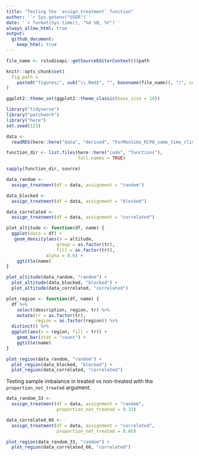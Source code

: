 ```yaml
---
title: "Testing the `assign_treatment` function"
author: '`r Sys.getenv("USER")`'
date: '`r format(Sys.time(), "%d %B, %Y")`' 
always_allow_html: true
output: 
  github_document:
    keep_html: true
---
```

	
```r
file_name <- rstudioapi::getSourceEditorContext()$path

knitr::opts_chunk$set(
  fig.path =
    paste0("figures/", sub("\\.Rmd$", "", basename(file_name)), "/", sep = "")
)

ggplot2::theme_set(ggplot2::theme_classic(base_size = 10))
```

```r
library("tidyverse")
library("patchwork")
library("here")
set.seed(123)
```

```r
data <-
  readRDS(here::here("data", "derived", "ForManSims_RCP0_same_time_clim.rds"))
```

```r
function_dir <- list.files(here::here("code", "functions"),
                           full.names = TRUE)

sapply(function_dir, source)
```

```r
data_random <- 
  assign_treatment(df = data, assignment = "random")

data_blocked <-
  assign_treatment(df = data, assignment = "blocked")

data_correlated <-
  assign_treatment(df = data, assignment = "correlated")
```

```r
plot_altitude <- function(df, name) {
  ggplot(data = df) +
   geom_density(aes(x = altitude, 
                   group = as.factor(tr), 
                   fill = as.factor(tr)),
               alpha = 0.6) +
    ggtitle(name)
}

plot_altitude(data_random, "random") + 
  plot_altitude(data_blocked, "blocked") +
  plot_altitude(data_correlated, "correlated") 

```

```r
plot_region <- function(df, name) {
  df %>% 
    select(description, region, tr) %>% 
    mutate(tr = as.factor(tr),
           region = as.factor(region)) %>% 
  distinct() %>% 
  ggplot(aes(x = region, fill = tr)) +
    geom_bar(stat = "count") +
    ggtitle(name)
}

plot_region(data_random, "random") + 
  plot_region(data_blocked, "blocked") +
  plot_region(data_correlated, "correlated") 

```

Testing sample imbalance in treated vs non-treated with the `proportion_not_treated` argument.

```r
data_random_33 <- 
  assign_treatment(df = data, assignment = "random",
                   proportion_not_treated = 0.33)

data_correlated_66 <-
  assign_treatment(df = data, assignment = "correlated",
                   proportion_not_treated = 0.66)

plot_region(data_random_33, "random") + 
  plot_region(data_correlated_66, "correlated") 
```

